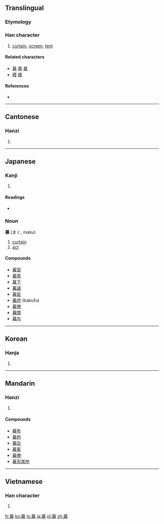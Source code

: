 ==Translingual==

===Etymology===
{{Han compound|莫|巾|c1=p|c2=s|t2=cloth|ls=psc}}

===Han character===
{{Han char|rn=50|rad=巾|as=11|sn=14|four=4422<sub>7</sub>|canj=廿日大月 (TAKB)}}

# [[curtain]], [[screen]], [[tent]]

====Related characters====
{{rfc-header|Related characters|lang=mul}}
* [[募]] [[墓]] [[慕]]
* [[模]] [[膜]]

====References====
* {{Han ref|kx=0335.290|dkj=09051|dj=0642.320|hdz=10749.070|uh=5E55|ud=24149|bh=B9F5|bd=47605}}

----

==Cantonese==

===Hanzi===
{{yue-hanzi|jyut=|y=mok6}}

# {{defn|Cantonese|sort=巾11}}

----

==Japanese==

===Kanji===
{{ja-kanji|grade=6|rs=巾11}}

# {{defn|Japanese|sort=巾11}}

====Readings====
* {{ja-readings|on=[[まく]] (maku), [[ばく]] (baku)|kun=[[おおう]] (oou)}}

===Noun===
'''幕''' (まく, maku)

# [[curtain]]
# [[act]]

====Compounds====
* [[幕営]]
* [[幕燕]]
* [[幕下]]
* [[幕議]]
* [[幕臣]]
* [[幕府]] (bakufu)
* [[幕僚]]
* [[幕間]]
* [[幕内]]

----

==Korean==

===Hanja===
{{ko-hanja|hangeul=[[막]]|rv=mak|mr=mak}}

# {{defn|Korean|sort=巾11}}

----

==Mandarin==

===Hanzi===
{{cmn-hanzi|pin=[[mù]] ([[mu4]])|wg=mu<sup>4</sup>}}

# {{defn|Mandarin|sort=巾11}}

====Compounds====
* [[幕布]]
* [[幕府]]
* [[幕后]]
* [[幕客]]
* [[幕僚]]
* [[幕天席地]]

----

==Vietnamese==

===Han character===
{{vi-hantu|[[mạc]]|rs=巾11}}

# {{defn|Vietnamese|sort=巾11}}

[[fr:幕]]
[[ko:幕]]
[[lo:幕]]
[[ja:幕]]
[[pl:幕]]
[[zh:幕]]